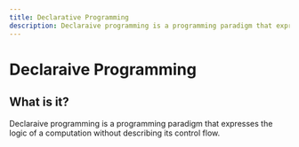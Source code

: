 ```yaml
---
title: Declarative Programming
description: Declaraive programming is a programming paradigm that expresses the logic of a computation without describing its control flow.
---
```


# Declaraive Programming

## What is it?

Declaraive programming is a programming paradigm that expresses the logic of a computation without describing its control flow.